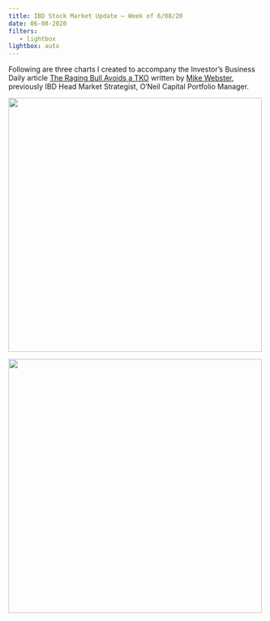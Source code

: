 ```yaml
---
title: IBD Stock Market Update – Week of 6/08/20
date: 06-08-2020
filters:
   - lightbox
lightbox: auto
---
```


Following are three charts I created to accompany the Investor's Business Daily article [The Raging Bull Avoids a TKO](https://www.investors.com/market-trend/stock-market-update-raging-bull-avoids-tko/) written by [Mike Webster](http://twitter.com/mwebster1971), previously IBD Head Market Strategist, O'Neil Capital Portfolio Manager.

![](chart1.png){height="500"}

![](chart2.png){height="500"}
